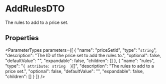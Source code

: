 
# AddRulesDTO

The rules to add to a price set.

## Properties

<ParameterTypes parameters={[
  {
    "name": "priceSetId",
    "type": "`string`",
    "description": "The ID of the price set to add the rules to.",
    "optional": false,
    "defaultValue": "",
    "expandable": false,
    "children": []
  },
  {
    "name": "rules",
    "type": "``{ attribute: string  }``[]",
    "description": "The rules to add to a price set.",
    "optional": false,
    "defaultValue": "",
    "expandable": false,
    "children": []
  }
]} />
